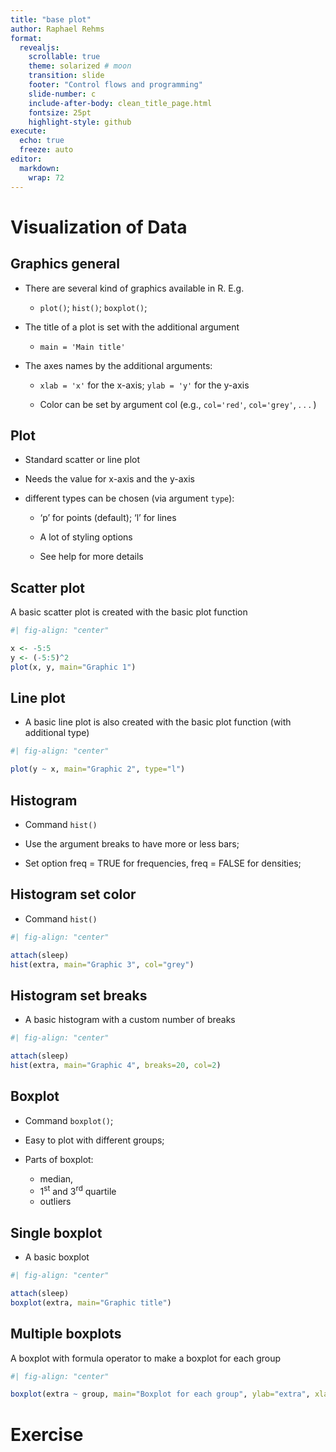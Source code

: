 ```yaml
---
title: "base plot"
author: Raphael Rehms
format: 
  revealjs:
    scrollable: true
    theme: solarized # moon
    transition: slide
    footer: "Control flows and programming"
    slide-number: c
    include-after-body: clean_title_page.html
    fontsize: 25pt
    highlight-style: github
execute: 
  echo: true
  freeze: auto
editor: 
  markdown: 
    wrap: 72
---
```


# Visualization of Data

## Graphics general
- There are several kind of graphics available in R. E.g.

    - ```plot()```;  ```hist()```;  ```boxplot()```;

- The title of a plot is set with the additional argument
    - ```main = 'Main title'```

- The axes names by the additional arguments:

    - ```xlab = 'x'``` for the x-axis; ```ylab = 'y'``` for the y-axis

    - Color can be set by argument col (e.g., ```col='red'```, ```col='grey'```, . . . )




## Plot
- Standard scatter or line plot

- Needs the value for x-axis and the y-axis

- different types can be chosen (via argument ```type```):

    - 'p' for points (default); 'l' for lines

    - A lot of styling options

    - See help for more details



## Scatter plot
A basic scatter plot is created with the basic plot function
```r
#| fig-align: "center"

x <- -5:5
y <- (-5:5)^2
plot(x, y, main="Graphic 1")
```


## Line plot
- A basic line plot is also created with the basic plot function (with additional type)

```r
#| fig-align: "center"

plot(y ~ x, main="Graphic 2", type="l")
```




## Histogram
- Command ```hist()```

- Use the argument breaks to have more or less bars;

- Set option freq = TRUE for frequencies, freq = FALSE for densities;



## Histogram set color
- Command ```hist()```

```r
#| fig-align: "center"

attach(sleep)
hist(extra, main="Graphic 3", col="grey")
```



## Histogram set breaks 
- A basic histogram with a custom number of breaks

```r
#| fig-align: "center"

attach(sleep)
hist(extra, main="Graphic 4", breaks=20, col=2)
```

## Boxplot

- Command ```boxplot()```;

- Easy to plot with different groups;

- Parts of boxplot:
    - median, 
    - 1^st^ and 3^rd^ quartile
    - outliers



## Single boxplot
- A basic boxplot 

```r
#| fig-align: "center"

attach(sleep)
boxplot(extra, main="Graphic title")
```


## Multiple boxplots 

A boxplot with formula operator to make a boxplot for each group

```r
#| fig-align: "center"

boxplot(extra ~ group, main="Boxplot for each group", ylab="extra", xlab="group")
```


# Exercise

